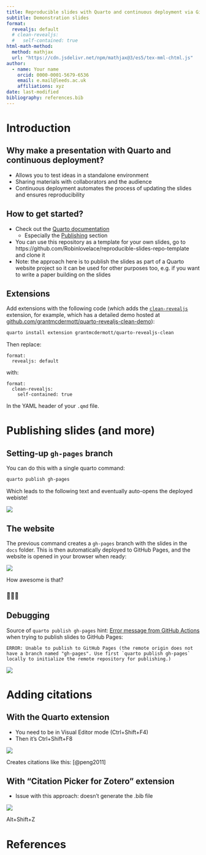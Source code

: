 ```yaml
---
title: Reproducible slides with Quarto and continuous deployment via GitHub actions
subtitle: Demonstration slides
format: 
  revealjs: default
  # clean-revealjs:
  #   self-contained: true
html-math-method:
  method: mathjax
  url: "https://cdn.jsdelivr.net/npm/mathjax@3/es5/tex-mml-chtml.js"
author:
  - name: Your name
    orcid: 0000-0001-5679-6536
    email: e.mail@leeds.ac.uk
    affiliations: xyz
date: last-modified
bibliography: references.bib
---
```


# Introduction

## Why make a presentation with Quarto and continuous deployment?

- Allows you to test ideas in a standalone environment
- Sharing materials with collaborators and the audience
- Continuous deployment automates the process of updating the slides and ensures reproducibility

## How to get started?

- Check out the [Quarto documentation](https://quarto.org/)
  - Especially the [Publishing](https://quarto.org/docs/publishing/) section
- You can use this repository as a template for your own slides, go to https://github.com/Robinlovelace/reproducible-slides-repo-template and clone it
- Note: the approach here is to publish the slides as part of a Quarto website project so it can be used for other purposes too, e.g. if you want to write a paper building on the slides

## Extensions

Add extensions with the following code (which adds the [`clean-revealjs`](https://github.com/grantmcdermott/quarto-revealjs-clean) extension, for example, which has a detailed demo hosted at [github.com/grantmcdermott/quarto-revealjs-clean-demo](https://github.com/grantmcdermott/quarto-revealjs-clean-demo/blob/main/template.qmd)):

```sh
quarto install extension grantmcdermott/quarto-revealjs-clean
```

Then replace:

```
format: 
  revealjs: default
```

with:

```
format: 
  clean-revealjs:
    self-contained: true
```

In the YAML header of your `.qmd` file.

# Publishing slides (and more)

## Setting-up `gh-pages` branch

You can do this with a single quarto command:

``` sh
quarto publish gh-pages
```

Which leads to the following text and eventually auto-opens the deployed webiste!

![](images/paste-4.png)

## The website

The previous command creates a `gh-pages` branch with the slides in the `docs` folder. This is then automatically deployed to GitHub Pages, and the website is opened in your browser when ready:

![](images/paste-5.png)

How awesome is that?

### 🤯🤯🤯


## Debugging

Source of `quarto publish gh-pages` hint: [Error message from GitHub Actions](https://github.com/Robinlovelace/reproducible-slides-repo-template/actions/runs/10860601182/job/30141397336#step:4:34) when trying to publish slides to GitHub Pages:

```         
ERROR: Unable to publish to GitHub Pages (the remote origin does not have a branch named "gh-pages". Use first `quarto publish gh-pages` locally to initialize the remote repository for publishing.)
```

![](images/paste-3.png)

# Adding citations {background-color="#40666e"}

## With the Quarto extension

-   You need to be in Visual Editor mode (Ctrl+Shift+F4)
-   Then it's Ctrl+Shift+F8

![](images/paste-2.png)

Creates citations like this: [@peng2011]

## With "Citation Picker for Zotero" extension

-   Issue with this approach: doesn't generate the .bib file

![](images/paste-1.png)

Alt+Shift+Z

# References